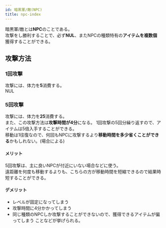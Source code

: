 ```yaml
---
id: 暗黒軍/敵(NPC)
title: npc-index
---
```


暗黒軍/敵とは**NPC**のことである。  
攻撃をし勝利することで、必ず**NUL**、またNPCの種類特有の**アイテムを複数個**獲得することができる。  

## 攻撃方法
### 1回攻撃
攻撃には、体力を**5**消費する。  
NUL

### 5回攻撃
攻撃には、体力を**25**消費する。  
また、この攻撃方法は**攻撃時間が4分**になる。
1回攻撃の5回分繰り返すので、アイテムは5倍入手することができる。  
移動は1往復なので、何回もNPCに攻撃するより**移動時間を多少省くことができる**かもしれない。(場合による)  
#### メリット
5回攻撃は、主に良いNPCが付近にいない場合などに使う。  
遠距離を何度も移動するよりも、こちらの方が移動時間を短縮できるので結果時短することができる。
#### デメリット
 - レベルが固定になってしまう
 - 攻撃時間に4分かかってしまう
 - 同じ種類のNPCしか攻撃することができないので、獲得できるアイテムが偏ってしまう
 ことなどが挙げられる。